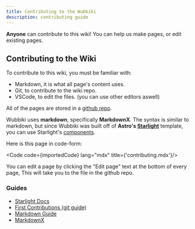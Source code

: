 ```yaml
---
title: Contributing to the Wubbiki
description: contributing guide
---
```


**Anyone** can contribute to this wiki! You can help us make pages, or edit existing pages.

## Contributing to the Wiki
To contribute to this wiki, you must be familiar with:
- Markdown, it is what all page's content uses.
- Git, to contribute to the wiki repo.
- VSCode, to edit the files. (you can use other editors aswell)

All of the pages are stored in a [github repo](https://github.com/yourlocalonion/wubbiki).

Wubbiki uses **markdown**, specifically **MarkdownX**. The syntax is similar to markdown, but 
since Wubbiki was built off of **Astro's [Starlight](https://starlight.astro.build/)** template, 
you can use Starlight's [components](https://starlight.astro.build/guides/components/).

Here is this page in code-form:

<Code code={importedCode} lang="mdx" title={'contributing.mdx'}/>

You can edit a page by clicking the "Edit page" text at the bottom of every page, This will
take you to the file in the github repo.
### Guides
- [Starlight Docs](https://starlight.astro.build/getting-started/)
- [First Contributions (git guide)](https://github.com/firstcontributions/first-contributions)
- [Markdown Guide](https://www.markdownguide.org/)
- [MarkdownX](https://mdxjs.com/)

